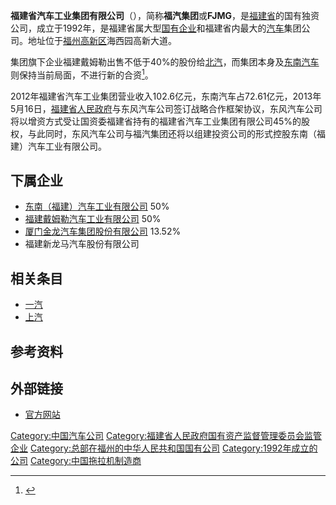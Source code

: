 {{Infobox company
| name = 福建省汽车工业集团有限公司
| name_en = Fujian Motor Industry Group Co.,Ltd.
| logo = 
| logo_size = 
| logo_caption = 
| image =          
| image_size = 250px
| image_caption =
| former_name =
| type = 国有独资企业
| trading_name = 
| other_name = 福汽集团
| traded_as = 
| ISIN = 
| local_code_name = CN
| local_code = 91350000158142690Y
| fate = 
| predecessor = 
| successor = 
| foundation = {{Start date and age|df=yes|1991|11|29}}
| location = [[福建省|福建省]][[福州市|福州市]][[闽侯县|闽侯县]][[上街镇|上街镇]]福州高新区海西园高新大道7号
| locations = 
| area_served = 
| founder = 
| key_people = 黄莼（总经理）
| industry = 
| products = 
| services = 
| revenue = 
| operating_income = 
| net_income = 
| aum = <!-- 仅适用于金融服务类公司。 -->
| assets = 
| equity = 
| owner = 
| num_employees = 
| num_employees_year = 
| parent = 福建省人民政府国有资产监督管理委员会
| divisions = 
| subsid = 
| homepage = {{URL|http://www.fjmotor.com.cn/}}
| slogan = 
| capital = 
| market_value = 
| P/E_ratio = 
| earnings_per_share = 
| net_asset_value = 
| accounting_period = 
| major_shareholder = 
| footnotes = 
}}
'''福建省汽车工业集团有限公司'''（{{lang-en|'''Fujian Motor Industry Group Co.'''}}），简称'''福汽集团'''或'''FJMG'''，是[[福建省|福建省]]的国有独资公司，成立于1992年，是福建省属大型[[国有企业|国有企业]]和福建省内最大的[[汽车|汽车]]集团公司。地址位于[[福州高新区|福州高新区]]海西园高新大道。

集团旗下企业福建戴姆勒出售不低于40%的股份给[[北汽|北汽]]，而集团本身及[[东南汽车|东南汽车]]则保持当前局面，不进行新的合资<ref>{{Cite web |url=http://auto.163.com/09/1228/09/5RK1HI9A000816HJ.html |title=北汽10亿元收购福建戴姆勒不低于40%股权 |access-date=2009-12-28 |archive-url=https://web.archive.org/web/20091231133015/http://auto.163.com/09/1228/09/5RK1HI9A000816HJ.html |archive-date=2009-12-31 |dead-url=yes }}</ref>。

2012年福建省汽车工业集团营业收入102.6亿元，东南汽车占72.61亿元，2013年5月16日，[[福建省人民政府|福建省人民政府]]与东风汽车公司签订战略合作框架协议，东风汽车公司将以增资方式受让国资委福建省持有的福建省汽车工业集团有限公司45%的股权，与此同时，东风汽车公司与福汽集团还将以组建投资公司的形式控股东南（福建）汽车工业有限公司。

==下属企业==
* [[东南汽车|东南（福建）汽车工业有限公司]] 50%
* [[福建戴姆勒|福建戴姆勒汽车工业有限公司]] 50%
* [[金龙汽车|厦门金龙汽车集团股份有限公司]] 13.52%
* 福建新龙马汽车股份有限公司

==相关条目==
*[[一汽|一汽]]
*[[上汽|上汽]]

==参考资料==
{{Reflist}}

==外部链接==
*[http://www.fjmotor.com.cn/ 官方网站]
{{中国汽车制造业}}

[[Category:中国汽车公司|Category:中国汽车公司]]
[[Category:福建省人民政府国有资产监督管理委员会监管企业|Category:福建省人民政府国有资产监督管理委员会监管企业]]
[[Category:总部在福州的中华人民共和国国有公司|Category:总部在福州的中华人民共和国国有公司]]
[[Category:1992年成立的公司|Category:1992年成立的公司]]
[[Category:中国拖拉机制造商|Category:中国拖拉机制造商]]